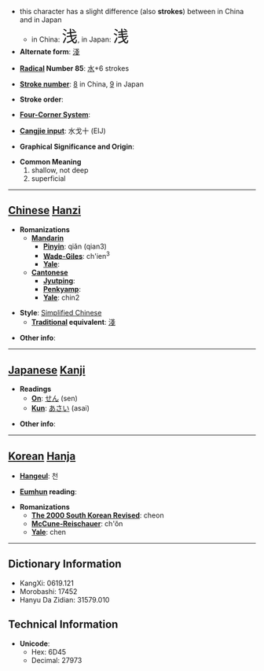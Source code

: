 *this character has a slight difference (also '''strokes''') between in China and in Japan
**in China: <font size="6"><font lang="zh">浅</font></font>, in Japan: <font size="6"><font lang="ja">浅</font></font>
* '''Alternate form''': [[淺]]

* '''[[Wiktionary:Chinese radical index| Radical]] Number 85''': [[Wiktionary:Chinese radical index 水|水]]+6 strokes

* '''[[Wiktionary:Chinese total strokes index|Stroke number]]''': [[Wiktionary:Chinese total strokes index 8|8]] in China, [[Wiktionary:Chinese total strokes index 9|9]] in Japan

* '''Stroke order''': 

* '''[[Wiktionary:Chinese four corner index|Four-Corner System]]''': 

* '''[[Wiktionary:Chinese Cangjie index|Cangjie input]]''': 水戈十 (EIJ)

* '''Graphical Significance and Origin''': 

* '''Common Meaning'''
*#shallow, not deep
*# superficial


----

== [[Chinese]] [[Hanzi]] ==

* '''Romanizations'''
** '''[[Mandarin]]'''
*** '''[[Pinyin]]''': qiǎn (qian3)
*** '''[[Wade-Giles]]''': ch'ien<sup>3</sup>
*** '''[[Yale]]''': 
** '''[[Cantonese]]'''
*** '''[[Jyutping]]''':
*** '''[[Penkyamp]]''': 
*** '''[[Yale]]''': chin2

* '''Style''': [[Simplified Chinese]] 
** '''[[Traditional Chinese|Traditional]] equivalent''': [[淺]]

* '''Other info''': 

----

== [[Japanese]] [[Kanji]] ==

* '''Readings'''
** '''[[On]]''': [[せん]] (sen)
** '''[[Kun]]''': [[あさい]] (asai)

* '''Other info''':  

----

== [[Korean]] [[Hanja]] ==

* '''[[Hangeul]]''': 천

* '''[[Eumhun]] reading''': 

* '''Romanizations'''
** '''[[The 2000 South Korean Revised Romanization|The 2000 South Korean Revised]]''': cheon
** '''[[McCune-Reischauer]]''': ch'ŏn
** '''[[Yale]]''': chen

----

== Dictionary Information ==

* KangXi: 0619.121
* Morobashi: 17452
* Hanyu Da Zidian: 31579.010

== Technical Information ==

* '''Unicode''':
** Hex: 6D45
** Decimal: 27973